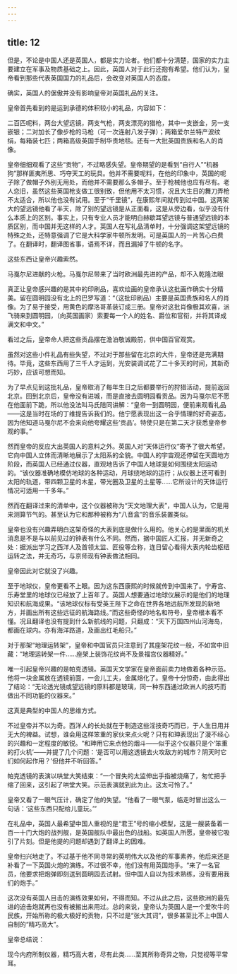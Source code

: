 ```yaml
---
---
---
```

title: 12
---



但是，不论是中国人还是英国人，都是实力论者。他们都十分清楚，国家的实力主要建立在军事及物质基础之上。因此，英国人对于此行还抱有希望。他们认为，皇帝看到那些代表英国国力的礼品后，会改变对英国人的态度。

确实，英国人的倨傲并没有影响皇帝对英国礼品的关注。

皇帝首先看到的是运到承德的体积较小的礼品，内容如下：

二百匹呢料，两台大望远镜，两支气枪，两支漂亮的猎枪，其中一支嵌金，另一支嵌银；二对加长了像步枪的马枪（可一次连射八发子弹）；两箱爱尔兰特产波纹绢，每箱装七匹；两箱高级英国手制华贵地毯。还有一大批英国贵族和名人的肖像。

皇帝细细观看了这些“贡物”，不过略感失望。皇帝期望的是看到“自行人”“机器狗”那样匪夷所思、巧夺天工的玩具。他并不需要呢料，在他的印象中，英国的呢子除了做帽子外别无用处，而他并不需要那么多帽子。至于枪械他也应有尽有。老人恋旧，虽然这些英国枪支做工很别致，但他用不太习惯，况且大生日的舞刀弄枪不太适合，所以他也没有试用。至于“千里镜”，在康熙年间就传到过中国。这两架大的望远镜他看了半天，除了别的望远镜是从正面看，这是从旁边看，似乎没有什么本质上的区别。事实上，只有专业人员才能明白赫歇耳望远镜与普通望远镜的本质区别，而中国并无这样的人才。英国人在写礼品清单时，十分强调这架望远镜的特殊之处，还特意强调了它是大科学家牛顿所发明。可是英国人的一片苦心白费了。在翻译时，翻译图省事，语焉不详，而且漏掉了牛顿的名字。

这些东西让皇帝兴趣索然。



马戛尔尼进献的火枪。马戛尔尼带来了当时欧洲最先进的产品，却不入乾隆法眼

真正让皇帝感兴趣的是其中的印刷品，喜欢绘画的皇帝承认这批画作确实十分精美。留在圆明园没有北上的巴罗写道：“（这批印刷品）主要是英国贵族和名人的肖像。为了易于接受，用黄色的摩洛哥革装订成三册。皇帝对这批肖像极其欢喜，派飞骑来到圆明园，（向英国画家）索要每一个人的姓名、爵位和官衔，并将其译成满文和中文。”

看过之后，皇帝命人把这些贡品摆在澹泊敬诚殿前，供中国百官观赏。

虽然对这些小件礼品有些失望，不过对于那些留在北京的大件，皇帝还是充满期待。毕竟，这些东西用了三千人才运到，光安装调试花了二十多天的时间，其新奇巧妙，应该可想而知。

为了早点见到这批礼品，皇帝取消了每年生日之后都要举行的狩猎活动，提前返回北京。回到北京后，皇帝没有进城，而是直接去圆明园看贡品。因为马戛尔尼不愿在他面前下跪，所以他没法叫马氏陪同讲解：“皇帝一到圆明园，便前来观看礼品——这是当时在场的丁维提告诉我们的。他宁愿表现出这一合乎情理的好奇姿态，因为他知道马戛尔尼不会来向他夸耀这些‘贡品’。特使只是在第二天才获悉皇帝参观的事。”

然而皇帝的反应大出英国人的意料之外。英国人对“天体运行仪”寄予了很大希望。它向中国人立体而清晰地展示了太阳系的全貌。中国人的宇宙观还停留在天圆地方阶段，而英国人已经通过仪器，直观地告诉了中国人地球是如何围绕太阳运动的。“该仪器准确地模仿地球的各种运动，月球绕地球的运行；从仪器上还可看到太阳的轨道，带四颗卫星的木星，带光圈及卫星的土星等……它所设计的天体运行情况可适用一千多年。”

然而在翻译过来的清单中，这个仪器被称为“天文地理大表”，中国人认为，它是用来测算节气的。甚至认为它和那种被称为“八音盒”的音乐装置类似。

皇帝也没有兴趣弄明白这架奇怪的大表到底是做什么用的。他关心的是里面的机关消息是不是与以前见过的钟表有什么不同。然而，据中国匠人汇报，并无新奇之处：据派出学习之西洋人及首领太监、匠役等佥称，连日留心看得大表内轮齿枢纽运转之法，并无奇巧，与京师现有钟表做法相同。

皇帝因此对它就没了兴趣。

至于地球仪，皇帝更看不上眼。因为这东西康熙的时候就传到中国来了。宁寿宫、乐寿堂里的地球仪已经放了上百年了。英国人想要通过地球仪展示的是他们的地理知识和航海成果。“该地球仪标有受英王陛下之命在世界各地远航所发现的新地方，并画出所有这些远征的航海路线。”而这些奇怪的地名和符号，皇帝根本看不懂。况且翻译也没有提到什么新航线的问题，只翻成：“天下万国四州山河海岛，都画在球内。亦有海洋路道，及画出红毛船只。”

对于那架“地理运转架”，皇帝和中国官员只注意到了其座架花纹一般，不如宫中旧藏：“地理运转架一件……座架上装饰花纹尚不及景福宫仪器精好。”

唯一引起皇帝兴趣的是帕克透镜。英国天文学家在皇帝面前卖力地做着各种示范。他将一块金属放在透镜前面，一会儿工夫，金属熔化了。皇帝十分惊奇，由此得出了结论：“无论透光镜或望远镜的原料都是玻璃，同一种东西通过欧洲人的技巧而做出不同功能的仪器来。”

这真是典型的中国人的思维方式。

不过皇帝并不以为奇。西洋人的长处就在于制造这些淫技奇巧而已，于人生日用并无大的裨益。试想，谁会用这样笨重的家伙来点火呢？只有和珅表现出了漫不经心的兴趣和一定程度的敏锐。“和珅用它来点他的烟斗——似乎这个仪器只是个‘笨重的打火机’——并提了几个问题：‘是否可以用这透镜去火攻敌方的城市？阴天时它们如何起作用？’但他并不听回答。”

帕克透镜的表演以哄堂大笑结束：“一个冒失的太监伸出手指被烧痛了，匆忙把手缩了回来，这引起了哄堂大笑。示范表演就到此为止。这太可怜了。”

皇帝又看了一眼气压计，确定了他的失望。“他看了一眼气泵，临走时冒出这么一句话：‘这些东西只配给儿童玩。’”

在礼品中，英国人最希望中国人重视的是“君王”号的缩小模型，这是一艘装备着一百一十门大炮的战列舰，是英国舰队中最出色的战船。如英国人所愿，皇帝被它吸引了片刻。但是他提的问题却遇到了翻译上的困难。

皇帝扫兴地走了。不过基于他不同寻常的英明伟大以及他的军事素养，他后来还是补看了一下英国火炮的演练。不过很不幸，他们没有用英国炮手。“来了一名官员，他要求把炮弹即刻送到圆明园去试射。但中国人自以为技术熟练，没有要用我们的炮手。”

这次没有英国人目击的演练效果如何，不得而知。不过从此之后，这些欧洲的最先进的迫击炮就再也没有被搬出来用过。总的来说，皇帝认为英国人是一个爱吹牛的民族，开始所称的极大极好的贡物，只不过是“张大其词”，很多甚至比不上中国人自制的“精巧高大”。

皇帝总结说：

现今内府所制仪器，精巧高大者，尽有此类……至其所称奇异之物，只觉视等平常耳。